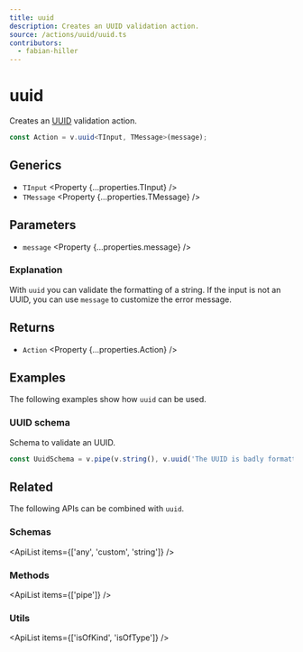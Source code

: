```yaml
---
title: uuid
description: Creates an UUID validation action.
source: /actions/uuid/uuid.ts
contributors:
  - fabian-hiller
---
```



# uuid

Creates an [UUID](https://en.wikipedia.org/wiki/Universally_unique_identifier) validation action.

```ts
const Action = v.uuid<TInput, TMessage>(message);
```

## Generics

- `TInput` <Property {...properties.TInput} />
- `TMessage` <Property {...properties.TMessage} />

## Parameters

- `message` <Property {...properties.message} />

### Explanation

With `uuid` you can validate the formatting of a string. If the input is not an UUID, you can use `message` to customize the error message.

## Returns

- `Action` <Property {...properties.Action} />

## Examples

The following examples show how `uuid` can be used.

### UUID schema

Schema to validate an UUID.

```ts
const UuidSchema = v.pipe(v.string(), v.uuid('The UUID is badly formatted.'));
```

## Related

The following APIs can be combined with `uuid`.

### Schemas

<ApiList items={['any', 'custom', 'string']} />

### Methods

<ApiList items={['pipe']} />

### Utils

<ApiList items={['isOfKind', 'isOfType']} />

